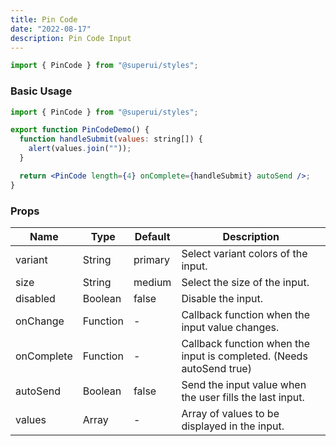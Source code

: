 ```yaml
---
title: Pin Code
date: "2022-08-17"
description: Pin Code Input
---
```


```jsx
import { PinCode } from "@superui/styles";
```

### Basic Usage

<PinCodeDemo />

```jsx
import { PinCode } from "@superui/styles";

export function PinCodeDemo() {
  function handleSubmit(values: string[]) {
    alert(values.join(""));
  }

  return <PinCode length={4} onComplete={handleSubmit} autoSend />;
}
```

### Props

| Name       | Type     | Default | Description                                                          |
| ---------- | -------- | ------- | -------------------------------------------------------------------- |
| variant    | String   | primary | Select variant colors of the input.                                  |
| size       | String   | medium  | Select the size of the input.                                        |
| disabled   | Boolean  | false   | Disable the input.                                                   |
| onChange   | Function | -       | Callback function when the input value changes.                      |
| onComplete | Function | -       | Callback function when the input is completed. (Needs autoSend true) |
| autoSend   | Boolean  | false   | Send the input value when the user fills the last input.             |
| values     | Array    | -       | Array of values to be displayed in the input.                        |
